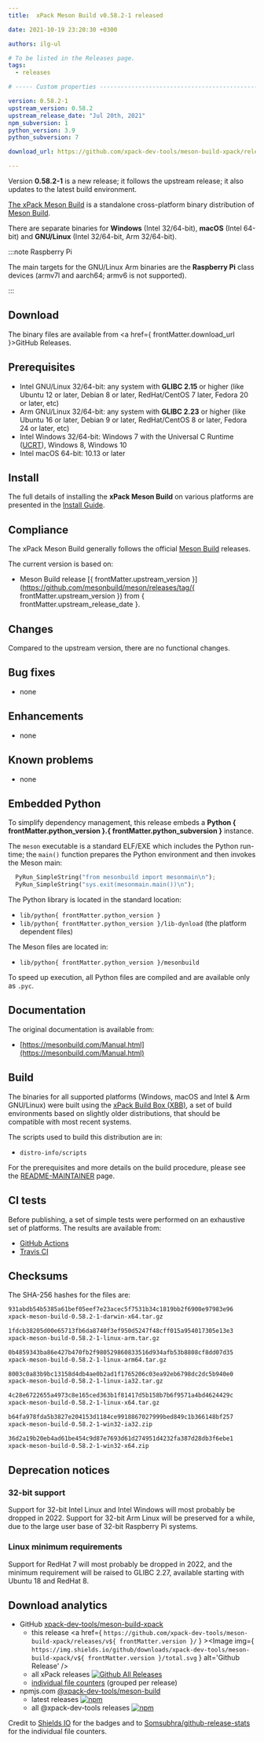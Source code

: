 ```yaml
---
title:  xPack Meson Build v0.58.2-1 released

date: 2021-10-19 23:20:30 +0300

authors: ilg-ul

# To be listed in the Releases page.
tags:
  - releases

# ----- Custom properties -----------------------------------------------------

version: 0.58.2-1
upstream_version: 0.58.2
upstream_release_date: "Jul 20th, 2021"
npm_subversion: 1
python_version: 3.9
python_subversion: 7

download_url: https://github.com/xpack-dev-tools/meson-build-xpack/releases/tag/v0.58.2-1/

---
```


Version **0.58.2-1** is a new release; it follows the upstream release; it also updates to the latest build environment.

<!-- truncate -->


[The xPack Meson Build](https://xpack-dev-tools.github.io/meson-build-xpack)
is a standalone cross-platform binary distribution of
[Meson Build](https://mesonbuild.org).

There are separate binaries for **Windows** (Intel 32/64-bit),
**macOS** (Intel 64-bit) and **GNU/Linux** (Intel 32/64-bit, Arm 32/64-bit).

:::note Raspberry Pi

The main targets for the GNU/Linux Arm
binaries are the **Raspberry Pi** class devices (armv7l and aarch64;
armv6 is not supported).

:::

## Download

The binary files are available from <a href={ frontMatter.download_url }>GitHub Releases</a>.

## Prerequisites

- Intel GNU/Linux 32/64-bit: any system with **GLIBC 2.15** or higher
  (like Ubuntu 12 or later, Debian 8 or later, RedHat/CentOS 7 later,
  Fedora 20 or later, etc)
- Arm GNU/Linux 32/64-bit: any system with **GLIBC 2.23** or higher
  (like Ubuntu 16 or later, Debian 9 or later, RedHat/CentOS 8 or later,
  Fedora 24 or later, etc)
- Intel Windows 32/64-bit: Windows 7 with the Universal C Runtime
  ([UCRT](https://support.microsoft.com/en-us/topic/update-for-universal-c-runtime-in-windows-c0514201-7fe6-95a3-b0a5-287930f3560c)),
  Windows 8, Windows 10
- Intel macOS 64-bit: 10.13 or later

## Install

The full details of installing the **xPack Meson Build** on various platforms
are presented in the [Install Guide](/docs/install/).

## Compliance

The xPack Meson Build generally follows the official
[Meson Build](https://mesonbuild.org) releases.

The current version is based on:

- Meson Build release
[{ frontMatter.upstream_version }](https://github.com/mesonbuild/meson/releases/tag/{ frontMatter.upstream_version }) from { frontMatter.upstream_release_date }.

## Changes

Compared to the upstream version, there are no functional changes.

## Bug fixes

- none

## Enhancements

- none

## Known problems

- none

## Embedded Python

To simplify dependency management, this release embeds a **Python
{ frontMatter.python_version }.{ frontMatter.python_subversion }** instance.

The `meson` executable is a standard ELF/EXE which includes the Python
run-time; the `main()` function prepares the Python environment and then
invokes the Meson main:

```python
  PyRun_SimpleString("from mesonbuild import mesonmain\n");
  PyRun_SimpleString("sys.exit(mesonmain.main())\n");
```

The Python library is located in the standard location:

- `lib/python{ frontMatter.python_version }`
- `lib/python{ frontMatter.python_version }/lib-dynload` (the platform dependent files)

The Meson files are located in:

- `lib/python{ frontMatter.python_version }/mesonbuild`

To speed up execution, all Python files are compiled and are
available only as `.pyc`.

## Documentation

The original documentation is available from:

- [https://mesonbuild.com/Manual.html](https://mesonbuild.com/Manual.html)

## Build

The binaries for all supported platforms
(Windows, macOS and Intel & Arm GNU/Linux) were built using the
[xPack Build Box (XBB)](https://xpack.github.io/xbb/), a set
of build environments based on slightly older distributions, that should be
compatible with most recent systems.

The scripts used to build this distribution are in:

- `distro-info/scripts`

For the prerequisites and more details on the build procedure, please see the
[README-MAINTAINER](https://github.com/xpack-dev-tools/meson-build-xpack/blob/xpack/README-MAINTAINER.md) page.

## CI tests

Before publishing, a set of simple tests were performed on an exhaustive
set of platforms. The results are available from:

- [GitHub Actions](https://github.com/xpack-dev-tools/meson-build-xpack/actions/)
- [Travis CI](https://app.travis-ci.com/github/xpack-dev-tools/meson-build-xpack/builds/)

## Checksums

The SHA-256 hashes for the files are:

```txt
931abdb54b5385a61bef05eef7e23acec5f7531b34c1819bb2f6900e97983e96
xpack-meson-build-0.58.2-1-darwin-x64.tar.gz

1fdcb38205d00e65713fb6da8740f3ef950d5247f48cff015a954017305e13e3
xpack-meson-build-0.58.2-1-linux-arm.tar.gz

0b4859343ba86e427b470fb2f980529860833516d934afb53b8808cf8dd07d35
xpack-meson-build-0.58.2-1-linux-arm64.tar.gz

8003c0a83b9bc13158d4db4ae0b2ad1f1765206c03ea92eb6798dc2dc5b940e0
xpack-meson-build-0.58.2-1-linux-ia32.tar.gz

4c28e6722655a4973c8e165ced363b1f81417d5b158b7b6f9571a4bd4624429c
xpack-meson-build-0.58.2-1-linux-x64.tar.gz

b64fa978fda5b3827e204153d1184ce9918867027999bed849c1b366148bf257
xpack-meson-build-0.58.2-1-win32-ia32.zip

36d2a19b20eb4ad61be454c9d87e7693d61d274951d4232fa387d28db3f6ebe1
xpack-meson-build-0.58.2-1-win32-x64.zip

```

## Deprecation notices

### 32-bit support

Support for 32-bit Intel Linux and Intel Windows will most probably
be dropped in 2022. Support for 32-bit Arm Linux will be preserved
for a while, due to the large user base of 32-bit Raspberry Pi systems.

### Linux minimum requirements

Support for RedHat 7 will most probably be dropped in 2022, and the
minimum requirement will be raised to GLIBC 2.27, available starting
with Ubuntu 18 and RedHat 8.

## Download analytics

- GitHub [xpack-dev-tools/meson-build-xpack](https://github.com/xpack-dev-tools/meson-build-xpack/)
  - this release <a href={ `https://github.com/xpack-dev-tools/meson-build-xpack/releases/v${ frontMatter.version }/` } ><Image img={ `https://img.shields.io/github/downloads/xpack-dev-tools/meson-build-xpack/v${ frontMatter.version }/total.svg` } alt='Github Release' /></a>
  - all xPack releases [![Github All Releases](https://img.shields.io/github/downloads/xpack-dev-tools/meson-build-xpack/total.svg)](https://github.com/xpack-dev-tools/meson-build-xpack/releases/)
  - [individual file counters](https://somsubhra.github.io/github-release-stats/?username=xpack-dev-tools&repository=meson-build-xpack) (grouped per release)
- npmjs.com [@xpack-dev-tools/meson-build](https://www.npmjs.com/package/@xpack-dev-tools/meson-build)
  - latest releases [![npm](https://img.shields.io/npm/dw/@xpack-dev-tools/meson-build.svg)](https://www.npmjs.com/package/@xpack-dev-tools/meson-build/)
  - all @xpack-dev-tools releases [![npm](https://img.shields.io/npm/dt/@xpack-dev-tools/meson-build.svg)](https://www.npmjs.com/package/@xpack-dev-tools/meson-build/)

Credit to [Shields IO](https://shields.io) for the badges and to
[Somsubhra/github-release-stats](https://github.com/Somsubhra/github-release-stats)
for the individual file counters.
